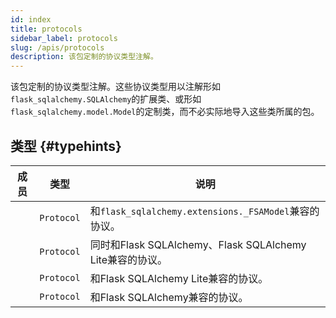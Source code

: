 ```yaml
---
id: index
title: protocols
sidebar_label: protocols
slug: /apis/protocols
description: 该包定制的协议类型注解。
---
```



<APITopBar type="module" source="protocols" />

该包定制的协议类型注解。这些协议类型用以注解形如`flask_sqlalchemy.SQLAlchemy`的扩展类、或形如`flask_sqlalchemy.model.Model`的定制类，而不必实际地导入这些类所属的包。

## 类型 {#typehints}

|                                                    成员                                                     |    类型    | <center>说明</center>                                     |
| :---------------------------------------------------------------------------------------------------------: | :--------: | :-------------------------------------------------------- |
|            [<IconObjType type="type" hasText={true} text="ModelProtocol"/>](./ModelProtocol.mdx)            | `Protocol` | 和`flask_sqlalchemy.extensions._FSAModel`兼容的协议。     |
| [<IconObjType type="type" hasText={true} text="SQLAlchemySharedProtocol"/>](./SQLAlchemySharedProtocol.mdx) | `Protocol` | 同时和Flask SQLAlchemy、Flask SQLAlchemy Lite兼容的协议。 |
|   [<IconObjType type="type" hasText={true} text="SQLAlchemyLiteProtocol"/>](./SQLAlchemyLiteProtocol.mdx)   | `Protocol` | 和Flask SQLAlchemy Lite兼容的协议。                       |
|       [<IconObjType type="type" hasText={true} text="SQLAlchemyProtocol"/>](./SQLAlchemyProtocol.mdx)       | `Protocol` | 和Flask SQLAlchemy兼容的协议。                            |
